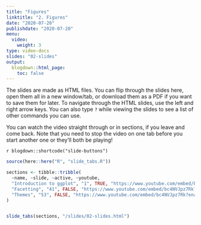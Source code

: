 ```yaml
---
title: "Figures"
linktitle: "2. Figures"
date: "2020-07-20"
publishdate: "2020-07-20"
menu:
  video:
    weight: 3
type: video-docs
slides: "02-slides"
output:
  blogdown::html_page:
    toc: false
---
```


The slides are made as  HTML files. You can flip through the slides here, open them all in a new window/tab, or download them as a PDF if you want to save them for later. To navigate through the HTML slides, use the left and right arrow keys. You can also type `?` while viewing the slides to see a list of other commands you can use.

You can watch the video straight through or in sections, if you leave and come back. Note that you need to stop the video on one tab before you start another one or they'll both be playing!

`r blogdown::shortcode("slide-buttons")`

```r
source(here::here("R", "slide_tabs.R"))

sections <- tibble::tribble(
  ~name, ~slide, ~active, ~youtube,
  "Introduction to ggplot", "1", TRUE, "https://www.youtube.com/embed/bc4NVJpz7Rk?enablejsapi=1&modestbranding=1&rel=0&start=3",
  "Facetting", "41", FALSE, "https://www.youtube.com/embed/bc4NVJpz7Rk?enablejsapi=1&modestbranding=1&rel=0&start=1183",
  "Themes", "53", FALSE, "https://www.youtube.com/embed/bc4NVJpz7Rk?enablejsapi=1&modestbranding=1&rel=0&start=2435"
) 


slide_tabs(sections, "/slides/02-slides.html")
```

